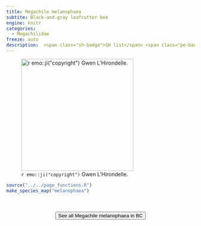 ```yaml
---
title: Megachile melanophaea
subtite: Black-and-gray leafcutter bee
engine: knitr
categories:
  - Megachilidae
freeze: auto
description:  <span class="sh-badge">SH list</span> <span class="pe-badge">PM Evidence</span> <span class="gali-badge">Galiano</span>
---
```

![`r emo::ji("copyright")` Gwen L'Hirondelle.](https://inaturalist-open-data.s3.amazonaws.com/photos/223169457/large.jpeg){height=300}





```r
source("../../page_functions.R")
make_species_map("melanophaea")
```
<br><br>
<center>


<a href="https://inaturalist.ca/observations?place_id=7085&subview=map&taxon_id=199132"><button type="button" class="btn btn-secondary">See all Megachile melanophaea in BC <i class="fa-solid fa-arrow-up-right-from-square"></i> </button></a>
</center>
